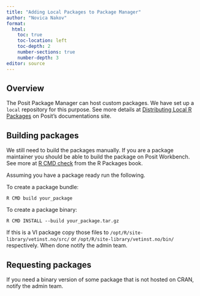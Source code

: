 ---
title: "Adding Local Packages to Package Manager"
author: "Novica Nakov"
format:
  html:
    toc: true
    toc-location: left
    toc-depth: 2
    number-sections: true
    number-depth: 3
editor: source
---

## Overview

The Posit Package Manager can host custom packages. We have set up a `local` 
repository for this purpose. See more details at 
[Distributing Local R Packages](https://docs.posit.co/rspm/admin/getting-started/configuration/#quickstart-local) 
on Posit's documentations site.

## Building packages

We still need to build the packages manually. If you are a package maintainer 
you should be able to build the package on Posit Workbench. See more 
at [R CMD check](https://r-pkgs.org/R-CMD-check.html) from the R Packages  book.

Assuming you have a package ready run the following.

To create a package bundle:

```
R CMD build your_package
```

To create a package binary:

```
R CMD INSTALL --build your_package.tar.gz 
```

If this is a VI package copy those files to `/opt/R/site-library/vetinst.no/src/` 
or `/opt/R/site-library/vetinst.no/bin/` respectively. When done 
notify the admin team. 

## Requesting packages 

If you need a binary version of some package that is not hosted on CRAN, notify the admin team.